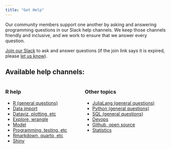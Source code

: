 ```yaml
---
title: "Get Help"
---
```


Our community members support one another by asking and answering programming questions in our Slack help channels. 
We keep those channels friendly and inclusive, and we work to ensure that we answer every question.

[Join our Slack](https://r4ds.io/join) to ask and answer questions
(if the join link says it is expired, please [let us know](mailto:rfordatasci@gmail.com)).

## Available help channels:

:::: columns
::: column
### R help
-   [R (general questions)](https://rfordatascience.slack.com/archives/C060QC7G7L1)
-   [Data import](https://rfordatascience.slack.com/archives/C01V55SFZQW)
-   [Dataviz, plotting, etc](https://rfordatascience.slack.com/archives/C8JRJSW4S)
-   [Explore, wrangle](https://rfordatascience.slack.com/archives/C8K09CDNZ)
-   [Model](https://rfordatascience.slack.com/archives/C8JSHANJY)
-   [Programming, testing, etc](https://rfordatascience.slack.com/archives/C8JP9ECBD)
-   [Rmarkdown, quarto, etc](https://rfordatascience.slack.com/archives/CV1AGK1LY)
-   [Shiny](https://rfordatascience.slack.com/archives/CV1AGNWGG)
:::

::: column
### Other topics
-   [JuliaLang (general questions)](https://rfordatascience.slack.com/archives/C06EME3DLF8)
-   [Python (general questions)](https://rfordatascience.slack.com/archives/C02C8MG620P)
-   [SQL (general questions)](https://rfordatascience.slack.com/archives/C02H23TA015)
-   [Devops](https://rfordatascience.slack.com/archives/C03SWNV6D7F)
-   [Github, open source](https://rfordatascience.slack.com/archives/CA349P7EC)
-   [Statistics](https://rfordatascience.slack.com/archives/C6XL6HUG4)
:::
::::
